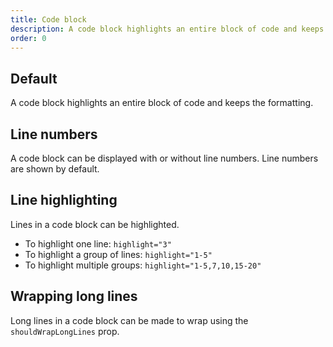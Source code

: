 ```yaml
---
title: Code block
description: A code block highlights an entire block of code and keeps the formatting.
order: 0
---
```



## Default

A code block highlights an entire block of code and keeps the formatting.

<Example Component={CodeBlock} packageName="@atlaskit/code" />

## Line numbers

A code block can be displayed with or without line numbers. Line numbers are shown by default.

<Example Component={CodeBlockLineNumbers} packageName="@atlaskit/code" />

## Line highlighting

Lines in a code block can be highlighted.

- To highlight one line: `highlight="3"`
- To highlight a group of lines: `highlight="1-5"`
- To highlight multiple groups: `highlight="1-5,7,10,15-20"`

<Example Component={CodeBlockLineHighlight} packageName="@atlaskit/code" />

## Wrapping long lines

Long lines in a code block can be made to wrap using the `shouldWrapLongLines` prop.

<Example Component={CodeBlockShouldWrapLongLinesExample} packageName="@atlaskit/code" />
